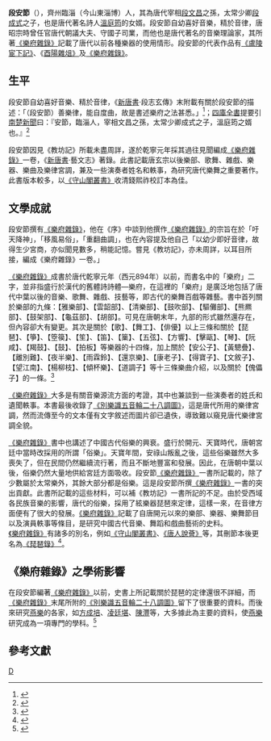 '''段安節'''（{{bd|?||?|}}），齊州臨淄（今山東淄博）人，其為唐代宰相[[段文昌|段文昌]]之孫，太常少卿[[段成式|段成式]]之子，也是唐代著名詩人[[温庭筠|溫庭筠]]的女婿。段安節自幼喜好音樂，精於音律，唐昭宗時曾任官唐代朝議大夫、守國子司業，而他也是唐代著名的音樂理論家，其所著[[《樂府雜錄》|《樂府雜錄》]]記載了唐代以前各種樂器的使用情形。段安節的代表作品有[[《盧陵宦下記》|《盧陵宦下記》]]、《[[酉阳杂俎|酉陽雜俎》]]及[[《樂府雜錄》|《樂府雜錄》]]。 

== 生平 ==
段安節自幼喜好音樂、精於音律，《[[新唐书|新唐書]]·段志玄傳》末附載有關於段安節的描述：「（段安節）善樂律，能自度曲，故是書述樂府之法甚悉。」<ref>{{Cite book|edition=Tai er ban|chapter=Xin tang shu|url=https://www.worldcat.org/oclc/815194379|publisher=Tai wan shang wu yin shu guan|date=2010[min 99]|location=Tai bei shi|isbn=978-957-05-2518-2|oclc=815194379|last=Ou, Yangxiu, 1007-1072.|last2=歐陽修, 1007-1072.}}</ref>；[[四庫全書|四庫全書]]提要引[[南楚新聞|南楚新聞]]曰：『安節，臨淄人，宰相文昌之孫，太常少卿成式之子，溫庭筠之婿也。』<ref>{{Cite book|chapter=Si ku quan shu jing hua|url=https://www.worldcat.org/oclc/757345018|publisher=Yun nan jiao yu chu ban she|date=2010|location=Kun ming|isbn=978-7-5415-4116-2|oclc=757345018|last=Xian zhuang jing dian bian wei hui.|last2=线装经典编委会.}}</ref>

段安節因見《教坊記》所載未盡周詳，遂於乾寧元年採其過往見聞編成[[《樂府雜錄》|《樂府雜錄》]]一卷，《[[新唐书|新唐書]]·藝文志》著錄。此書記載唐玄宗以後樂部、歌舞、雜戲、樂器、樂曲及樂律宮調，兼及一些演奏者姓名和軼事，為研究唐代樂舞之重要著作。此書版本較多，以[[守山閣叢書|《守山閣叢書》]]收清錢熙祚校訂本為佳。

== 文學成就 ==
段安節撰有[[《樂府雜錄》|《樂府雜錄》]]，他在《序》中談到他撰作[[《樂府雜錄》|《樂府雜錄》]]的宗旨在於「吁天降神」，「移風易俗」，「重翻曲調」，也在內容提及他自己「以幼少即好音律，故得生少宮商，亦似聞見數多，稍能記憶。嘗見《教坊記》，亦未周詳，以耳目所接，編成《樂府雜錄》一卷。」

[[《樂府雜錄》|《樂府雜錄》]]成書於唐代乾寧元年（西元894年）以前，而書名中的「樂府」二字，並非指盛行於漢代的舊體詩詩體—樂府，在這裡的「樂府」是廣泛地包括了唐代中葉以後的音樂、歌舞、雜戲、技藝等，即古代的樂舞百戲等雜藝。書中首列關於樂部的九條：【雅樂部】、【雲韶部】、【清樂部】、【鼓吹部】、【驅儺部】、【熊羆部】、【鼓架部】、【龜茲部】、【胡部】。可見在唐朝末年，九部的形式雖然還存在，但內容卻大有變更。其次是關於【歌】、【舞工】、【俳優】以上三條和關於【琵琶】、【箏】、【箜篌】、【笙】、【笛】、【篥】、【五弦】、【方響】、【擊甌】、【琴】、【阮咸】、【羯鼓】、【鼓】、【拍板】等樂器的十四條，加上關於【安公子】、【黃驄疊】、【離別難】、【夜半樂】、【雨霖鈴】、【還京樂】、【康老子】、【得寶子】、【文敘子】、【望江南】、【楊柳枝】、【傾杯樂】、【道調子】等十三條樂曲介紹，以及關於【傀儡子】的一條。<ref>{{Cite web|title=段安節樂府雜錄箋訂|url=http://thesis.lib.nccu.edu.tw/cgi-bin/gs32/gsweb.cgi?o=dallcdr&s=id=%22B2002009122%22.&searchmode=basic|accessdate=|author=洪惟助|date=民國102年|format=|publisher=國立政治大學中國文學研究所|language=中文}}</ref>

[[《樂府雜錄》|《樂府雜錄》]]大多是有關音樂源流方面的考證，其中也兼談到一些演奏者的姓氏和遺聞軼事。本書最後收錄了[[《別樂識五音輪二十八調圖》|《別樂識五音輪二十八調圖》]]，這是唐代所用的樂律宮調，然而流傳至今的文本僅有文字敘述而圖片卻已遺佚，導致難以窺見唐代樂律宮調全貌。

[[《樂府雜錄》|《樂府雜錄》]]書中也講述了中國古代俗樂的興衰。盛行於開元、天寶時代，唐朝宮廷中當時改採用的所謂「俗樂」。天寶年間，安祿山叛亂之後，這些俗樂雖然大多喪失了，但在民間仍然繼續流行著，而且不斷地豐富和發展。因此，在唐朝中葉以後，俗樂仍然大量地供給宮廷方面吸收。段安節[[《樂府雜錄》|《樂府雜錄》]]一書所記載的，除了少數屬於太常樂外，其餘大部分都是俗樂。這是段安節所撰[[《樂府雜錄》|《樂府雜錄》]]一書的突出貢獻。此書所記載的這些材料，可以補《教坊記》一書所記的不足。由於受西域各民族音樂的影響，唐代的俗樂，採用了絃樂器琵琶來定律，這樣一來，在音律方面便有了很大的發展。[[《樂府雜錄》|《樂府雜錄》]]記載了自唐開元以來的樂部、樂器、樂舞節目以及演員軼事等條目，是研究中國古代音樂、舞蹈和戲曲藝術的史料。[[《樂府雜錄》|《樂府雜錄》]]有諸多的別名，例如[[守山閣叢書|《守山閣叢書》]]、[[《唐人說薈》|《唐人說薈》]]等，其刪節本後更名為[[《琵琶錄》|《琵琶錄》]]<ref>{{Cite web|title=琵琶錄|url=https://ctext.org/wiki.pl?if=gb&res=299165|accessdate=|author=|date=|format=|publisher=|language=}}</ref>。

== 《樂府雜錄》之學術影響 ==
在段安節編著[[《樂府雜錄》|《樂府雜錄》]]以前，史書上所記載關於琵琶的定律還很不詳細，而[[《樂府雜錄》|《樂府雜錄》]]末尾所附的[[《別樂識五音輪二十八調圖》|《別樂識五音輪二十八調圖》]]留下了很重要的資料。而後來研究[[燕樂|燕樂]]的各家，如[[方成培|方成培]]、[[凌廷堪|凌廷堪]]、[[陳灃|陳灃]]等，大多據此為主要的資料，使[[燕樂|燕樂]]研究成為一項專門的學科。<ref>{{Cite web|title=段安節—中华典藏|url=https://www.zhonghuadiancang.com/renwu/duananjie/|accessdate=|author=|date=|format=|publisher=|language=}}</ref>

== 參考文獻 ==
<references />
[[category:唐朝音樂家|D]]